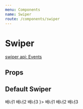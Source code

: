 ```yaml
---
menu: Components
name: Swiper
route: /components/swiper
---
```



# Swiper

[swiper api: Events](https://idangero.us/swiper/api/#events)

## Props

<Props of={Swiper} />

## Default Swiper

<Playground>
  <Swiper>
    <Slide>
      <PlayGroundBanner backgroundColor={Colors.red100} fill>
        배너1
      </PlayGroundBanner>
    </Slide>
    <Slide>
      <PlayGroundBanner backgroundColor={Colors.red200} fill>
        배너2
      </PlayGroundBanner>
    </Slide>
    <Slide>
      <PlayGroundBanner backgroundColor={Colors.red300} fill>
        배너3
      </PlayGroundBanner>
    </Slide>
  </Swiper>
  <Swiper navigationChildren={<ArrowNavigation />}>
    <Slide>
      <PlayGroundBanner backgroundColor={Colors.red100} fill>
        배너1
      </PlayGroundBanner>
    </Slide>
    <Slide>
      <PlayGroundBanner backgroundColor={Colors.red200} fill>
        배너2
      </PlayGroundBanner>
    </Slide>
    <Slide>
      <PlayGroundBanner backgroundColor={Colors.red300} fill>
        배너3
      </PlayGroundBanner>
    </Slide>
  </Swiper>
</Playground>
